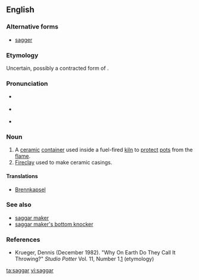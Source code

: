 ==English==

===Alternative forms===
* [[sagger]]

===Etymology===
Uncertain, possibly a contracted form of {{term|safeguard}}.

===Pronunciation===
* {{a|US}} {{IPA|/ˈsæɡ.əɹ/}}
* {{a|UK}} {{IPA|/ˈsæɡ.ə/}}
* {{rhymes|æɡə(r)}}

===Noun===
{{en-noun}}

# A [[ceramic]] [[container]] used inside a fuel-fired [[kiln]] to [[protect]] [[pot]]s from the [[flame]].
# [[fireclay|Fireclay]] used to make ceramic casings.

====Translations====
{{trans-top|ceramic container}}
{{trans-mid}}
{{trans-bottom}}

{{trans-top|fireclay}}
{{trans-mid}}
{{trans-bottom}}

{{checktrans-top}}
* {{ttbc|de}} [[Brennkapsel]] {{f}}
{{trans-bottom}}

===See also===
* [[saggar maker]]
* [[saggar maker's bottom knocker]]

===References===
* Krueger, Dennis (December 1982). "Why On Earth Do They Call It Throwing?" ''Studio Potter'' Vol. 11, Number 1.[http://www.studiopotter.org/articles/?art=art0001] (etymology)

[[ta:saggar]]
[[vi:saggar]]